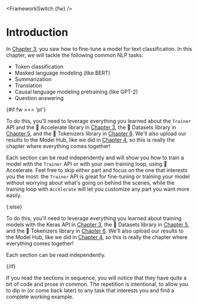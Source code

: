 <FrameworkSwitch {fw} />

# Introduction

In [Chapter 3](/course/chapter3), you saw how to fine-tune a model for text classification. In this chapter, we will tackle the following common NLP tasks:

- Token classification
- Masked language modeling (like BERT)
- Summarization
- Translation
- Causal language modeling pretraining (like GPT-2)
- Question answering

{#if fw === 'pt'}

To do this, you'll need to leverage everything you learned about the `Trainer` API and the 🤗 Accelerate library in [Chapter 3](/course/chapter3), the 🤗 Datasets library in [Chapter 5](/course/chapter5), and the 🤗 Tokenizers library in [Chapter 6](/course/chapter6). We'll also upload our results to the Model Hub, like we did in [Chapter 4](/course/chapter4), so this is really the chapter where everything comes together!

Each section can be read independently and will show you how to train a model with the `Trainer` API or with your own training loop, using 🤗 Accelerate. Feel free to skip either part and focus on the one that interests you the most: the `Trainer` API is great for fine-tuning or training your model without worrying about what's going on behind the scenes, while the training loop with `Accelerate` will let you customize any part you want more easily.

{:else}

To do this, you'll need to leverage everything you learned about training models with the Keras API in [Chapter 3](/course/chapter3), the 🤗 Datasets library in [Chapter 5](/course/chapter5), and the 🤗 Tokenizers library in [Chapter 6](/course/chapter6). We'll also upload our results to the Model Hub, like we did in [Chapter 4](/course/chapter4), so this is really the chapter where everything comes together!

Each section can be read independently.

{/if}


<Tip>

If you read the sections in sequence, you will notice that they have quite a bit of code and prose in common. The repetition is intentional, to allow you to dip in (or come back later) to any task that interests you and find a complete working example.

</Tip>
